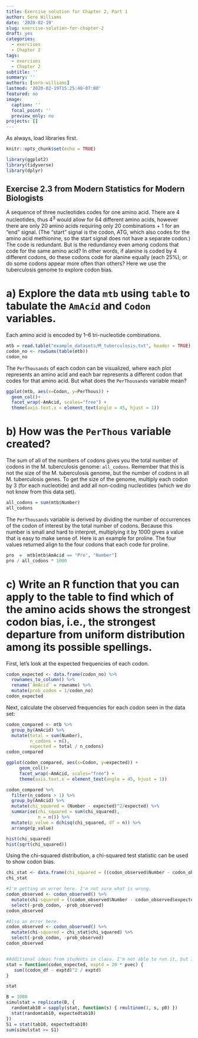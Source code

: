 ```yaml
---
title: Exercise solution for Chapter 2, Part 1
author: Sere Williams
date: '2020-02-19'
slug: exercise-solution-for-chapter-2
draft: yes
categories:
  - exercises
  - Chapter 2
tags:
  - exercises
  - Chapter 2
subtitle: ''
summary: ''
authors: [sere-williams]
lastmod: '2020-02-19T15:25:48-07:00'
featured: no
image:
  caption: ''
  focal_point: ''
  preview_only: no
projects: []
---
```

As always, load libraries first.
```r
knitr::opts_chunk$set(echo = TRUE)
```


```r
library(ggplot2)
library(tidyverse)
library(dplyr)
```


## Exercise 2.3 from Modern Statistics for Modern Biologists

A sequence of three nucleotides codes for one amino acid. There are 4 nucleotides, thus $4^3$ would allow for 64 different amino acids, however there are only 20 amino acids requiring only 20 combinations + 1 for an "end" signal. (The "start" signal is the codon, ATG, which also codes for the amino acid methionine, so the start signal does not have a separate codon.) The code is redundant. But is the redundancy even among codons that code for the same amino acid? In other words, if alanine is coded by 4 different codons, do these codons code for alanine equally (each 25%), or do some codons appear more often than others? Here we use the tuberculosis genome to explore codon bias. 

# a) Explore the data `mtb` using `table` to tabulate the `AmAcid` and `Codon` variables.

Each amino acid is encoded by 1--6 tri-nucleotide combinations. 

```r
mtb = read.table("example_datasets/M_tuberculosis.txt", header = TRUE)
codon_no <- rowSums(table(mtb))
codon_no
```

The `PerThousands` of each codon can be visualized, where each plot represents an amino acid and each bar represents a different codon that codes for that amino acid. But what does the `PerThousands` variable mean?

```r
ggplot(mtb, aes(x=Codon, y=PerThous)) +
  geom_col()+
  facet_wrap(~AmAcid, scales="free") +
  theme(axis.text.x = element_text(angle = 45, hjust = 1))
```

# b) How was the `PerThous` variable created?

The sum of all of the numbers of codons gives you the total number of codons in the M. tuberculosis genome: `all_codons`. Remember that this is not the size of the M. tuberculosis genome, but the number of codons in all M. tuberculosis genes. To get the size of the genome, multiply each codon by 3 (for each nucleotide) and add all non-coding nucleotides (which we do not know from this data set).

```r
all_codons = sum(mtb$Number)
all_codons
```

The `PerThousands` variable is derived by dividing the number of occurrences of the codon of interest by the total number of codons. Because this number is small and hard to interpret, multiplying it by 1000 gives a value that is easy to make sense of. Here is an example for proline. The four values returned align to the four codons that each code for proline. 

```r
pro  =  mtb[mtb$AmAcid == "Pro", "Number"]
pro / all_codons * 1000
```

# c) Write an R function that you can apply to the table to find which of the amino acids shows the strongest codon bias, i.e., the strongest departure from uniform distribution among its possible spellings.

First, let's look at the expected frequencies of each codon. 

```r
codon_expected <- data.frame(codon_no) %>%
  rownames_to_column() %>%
  rename(`AmAcid` = rowname) %>%
  mutate(prob_codon = 1/codon_no)
codon_expected
```

Next, calculate the observed frequencies for each codon seen in the data set:

```r
codon_compared <- mtb %>% 
  group_by(AmAcid) %>% 
  mutate(total = sum(Number),
         n_codons = n(),
         expected = total / n_codons)
codon_compared

ggplot(codon_compared, aes(x=Codon, y=expected)) +
     geom_col()+
     facet_wrap(~AmAcid, scales="free") +
     theme(axis.text.x = element_text(angle = 45, hjust = 1))

codon_compared %>% 
  filter(n_codons > 1) %>% 
  group_by(AmAcid) %>% 
  mutate(chi_squared = (Number - expected)^2/expected) %>% 
  summarise(chi_squared = sum(chi_squared),
            n = n()) %>% 
  mutate(p_value = dchisq(chi_squared, df = n)) %>% 
  arrange(p_value)

hist(chi_squared)
hist(sqrt(chi_squared))

```

Using the chi-squared distribution, a chi-squared test statistic can be used to show codon bias. 

```r
chi_stat <- data.frame(chi_squared = ((codon_observed$Number - codon_observed$expected_PerThous)^2)/(codon_observed$expected_PerThous))
chi_stat

#I'm getting an error here. I'm not sure what is wrong.
codon_observed <- codon_observed() %>%
  mutate(chi-squared = ((codon_observed$Number - codon_observed$expected_PerThous)^2)/(codon_observed$expected_PerThous)) %>% 
  select(-prob_codon, -prob_observed)
codon_observed

#Also an error here. 
codon_observed <- codon_observed() %>%
  mutate(chi-squared = chi_stat$chi_squared) %>% 
  select(-prob_codon, -prob_observed)
codon_observed


#Additional ideas from students in class. I'm not able to run it, but I like the idea of using a function.  
stat = function(codon_expected, exptd = 20 * pvec) {
   sum((codon_df - exptd)^2 / exptd)
}

stat

B = 1000
simulstat = replicate(B, {
  randomtab10 = sapply(stat, function(s) { rmultinom(1, s, p0) })
  stat(randomtab10, expectedtab10)
})
S1 = stat(tab10, expectedtab10)
sum(simulstat >= S1)
```